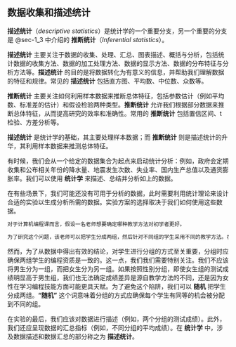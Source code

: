 ## 数据收集和描述统计 {#sec-1_2}

:::{.callout-note title="描述统计"}
**描述统计**（*descriptive statistics*）是统计学的一个重要分支，另一个重要的分支是 @sec-1_3 中介绍的 **推断统计**（*Inferential statistics*）。

**描述统计** 主要关注于数据的收集、处理、汇总、图表描述、概括与分析，包括统计数据的收集方法、数据的加工处理方法、数据的显示方法、数据的分布特征与分析方法等。**描述统计** 的目的是将数据转化为有意义的信息，并帮助我们理解数据的特征和规律。常见的 **描述统计** 包括直方图、平均数、中位数、众数等。

**推断统计** 主要关注如何利用样本数据来推断总体特征，包括参数估计（例如平均数、标准差的估计）和假设检验两种类型。**推断统计** 允许我们根据部分数据来推断总体特征，从而提高研究的效率和准确性。常用的 **推断统计** 包括置信区间、t 检验、方差分析等。

**描述统计** 是统计学的基础，其主要处理样本数据；而 **推断统计** 则是描述统计的升华，其利用样本数据来推测总体特征。
:::

有时候，我们会从一个给定的数据集合为起点来启动统计分析：例如，政府会定期收集和公布相关年份的降水量、地震发生次数、失业率、国内生产总值以及通货膨胀率。我们可以使用 **统计学** 来描述、总结并分析如上的数据。

在有些场景下，我们可能还没有可用于分析的数据，此时需要利用统计理论来设计合适的实验以生成分析所需的数据。实验方案的选择取决于我们如何使用这些数据。

``` .bash
对于计算机编程课而言，假设一名老师想要确定哪种教学方法对初学者更好。

为了研究这个问题，该老师可以把学生分成两组，然后针对不同组的学生采用不同的教学方法。在课程结束时，对学生的学习效果进行测试，并比较不同分组的学生成绩。如果其中一组学生的成绩明显高于另一组，那么我们假定该组使用的教学方法更优越的想法就更为合理。
```


然而，为了从数据中得出有效的结论，对学生进行分组的方式至关重要，分组时应确保两组学生的编程资质是一致的。这一点，我们我们需要特别关注。我们不应该将男生分为一组，而把女生分为另一组。如果按照性别分组，即使女生组的测试成绩明显高于男生组，我们也无法确定成绩差异是源自教学方法的不同，还是因为女性在学习编程技能方面可能更具天赋。为了避免这个陷阱，我们可以 **随机** 把学生分成两组。**“随机”** 这个词意味着分组的方式应确保每个学生有同等的机会被分配到不同的组。

在实验的最后，我们应该对数据进行描述（例如，两个分组的测试成绩）。此外，我们还应呈现数据的汇总指标（例如，不同分组的平均成绩）。在 **统计学** 中，涉及数据描述和数据汇总的部分称之为 **描述统计**。